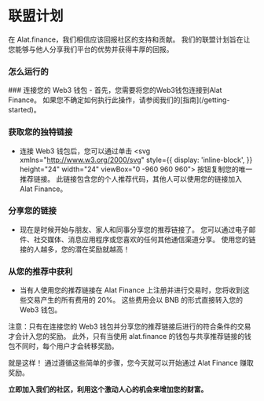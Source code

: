 
# 联盟计划

在 Alat.finance，我们相信应该回报社区的支持和贡献。 我们的联盟计划旨在让您能够与他人分享我们平台的优势并获得丰厚的回报。

### 怎么运行的
<Steps>
### 连接您的 Web3 钱包
- 首先，您需要将您的Web3钱包连接到Alat Finance。 如果您不确定如何执行此操作，请参阅我们的[指南](/getting-started)。

### 获取您的独特链接
- 连接 Web3 钱包后，您可以通过单击 <svg xmlns="http://www.w3.org/2000/svg" style={{
    display: 'inline-block',
}} height="24"  width="24" viewBox="0 -960 960 960"><path d="M412-168q45-91 120-121.5T660-320q23 0 45 4t43 10q24-38 38-82t14-92q0-134-93-227t-227-93q-134 0-227 93t-93 227q0 45 11.5 86t34.5 76q41-20 85-31t89-11q32 0 61.5 5.5T500-340q-23 12-43.5 28T418-278q-12-2-20.5-2H380q-32 0-63.5 7T256-252q32 32 71.5 53.5T412-168Zm68 88q-83 0-156-31.5T197-197q-54-54-85.5-127T80-480q0-83 31.5-156T197-763q54-54 127-85.5T480-880q83 0 156 31.5T763-763q54 54 85.5 127T880-480q0 83-31.5 156T763-197q-54 54-127 85.5T480-80ZM380-420q-58 0-99-41t-41-99q0-58 41-99t99-41q58 0 99 41t41 99q0 58-41 99t-99 41Zm0-80q25 0 42.5-17.5T440-560q0-25-17.5-42.5T380-620q-25 0-42.5 17.5T320-560q0 25 17.5 42.5T380-500Zm280 120q-42 0-71-29t-29-71q0-42 29-71t71-29q42 0 71 29t29 71q0 42-29 71t-71 29ZM480-480Z"/></svg> 按钮复制您的唯一推荐链接。 此链接包含您的个人推荐代码，其他人可以使用您的链接加入 Alat Finance。

### 分享您的链接
- 现在是时候开始与朋友、家人和同事分享您的推荐链接了。 您可以通过电子邮件、社交媒体、消息应用程序或您喜欢的任何其他通信渠道分享。 使用您的链接的人越多，您的潜在奖励就越高！

### 从您的推荐中获利
- 当有人使用您的推荐链接在 Alat Finance 上注册并进行交易时，您将收到这些交易产生的所有费用的 20%。 这些费用会以 BNB 的形式直接转入您的 Web3 钱包。
</Steps>

<Callout>
注意：只有在连接您的 Web3 钱包并分享您的推荐链接后进行的符合条件的交易才会计入您的奖励。
此外，只有当使用 alat.finance 的钱包与共享推荐链接的钱包不同时，每个用户才会转移奖励。

就是这样！ 通过遵循这些简单的步骤，您今天就可以开始通过 Alat Finance 赚取奖励。

<b>立即加入我们的社区，利用这个激动人心的机会来增加您的财富。</b>
</Callout>

